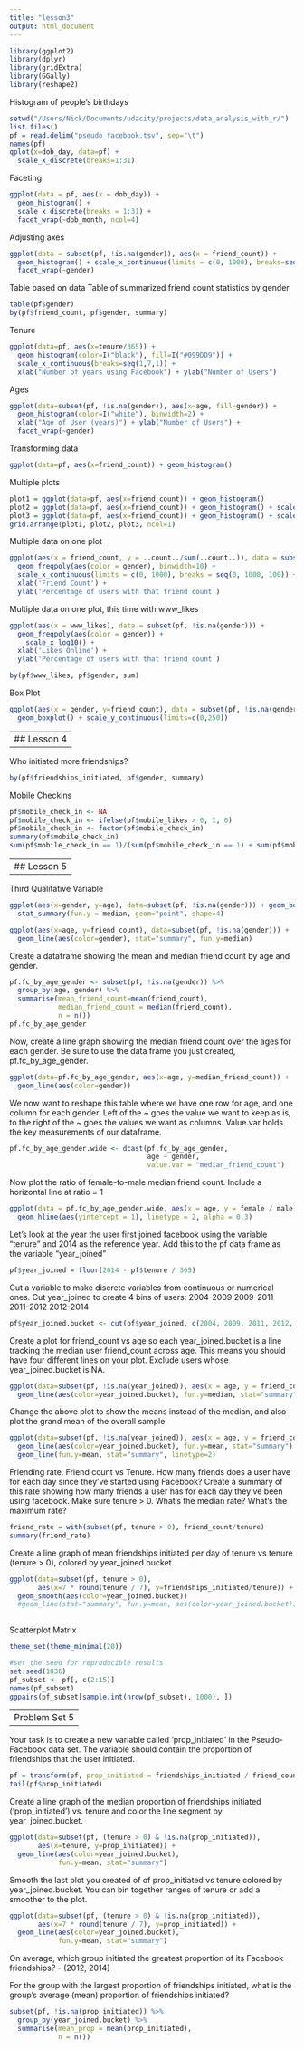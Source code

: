 ```yaml
---
title: "lesson3"
output: html_document
---
```


```r
library(ggplot2)
library(dplyr)
library(gridExtra)
library(GGally)
library(reshape2)

```

Histogram of people's birthdays
```r
setwd("/Users/Nick/Documents/udacity/projects/data_analysis_with_r/")
list.files()
pf = read.delim("pseudo_facebook.tsv", sep="\t")
names(pf)
qplot(x=dob_day, data=pf) + 
  scale_x_discrete(breaks=1:31)
```

Faceting
```r
ggplot(data = pf, aes(x = dob_day)) + 
  geom_histogram() + 
  scale_x_discrete(breaks = 1:31) + 
  facet_wrap(~dob_month, ncol=4)
```

Adjusting axes
```r
ggplot(data = subset(pf, !is.na(gender)), aes(x = friend_count)) + 
  geom_histogram() + scale_x_continuous(limits = c(0, 1000), breaks=seq(0, 1000, 10)) + 
  facet_wrap(~gender)
```

Table based on data
Table of summarized friend count statistics by gender
```r
table(pf$gender)
by(pf$friend_count, pf$gender, summary)
```

Tenure
```r
ggplot(data=pf, aes(x=tenure/365)) +
  geom_histogram(color=I("black"), fill=I("#099DD9")) + 
  scale_x_continuous(breaks=seq(1,7,1)) + 
  xlab("Number of years using Facebook") + ylab("Number of Users")
```

Ages
```r
ggplot(data=subset(pf, !is.na(gender)), aes(x=age, fill=gender)) +
  geom_histogram(color=I("white"), binwidth=2) +
  xlab("Age of User (years)") + ylab("Number of Users") +
  facet_wrap(~gender)
```

Transforming data
```r
ggplot(data=pf, aes(x=friend_count)) + geom_histogram()
```

Multiple plots
```r
plot1 = ggplot(data=pf, aes(x=friend_count)) + geom_histogram()
plot2 = ggplot(data=pf, aes(x=friend_count)) + geom_histogram() + scale_x_log10()
plot3 = ggplot(data=pf, aes(x=friend_count)) + geom_histogram() + scale_x_sqrt()
grid.arrange(plot1, plot2, plot3, ncol=1)
```

Multiple data on one plot
```r
ggplot(aes(x = friend_count, y = ..count../sum(..count..)), data = subset(pf, !is.na(gender))) +
  geom_freqpoly(aes(color = gender), binwidth=10) + 
  scale_x_continuous(limits = c(0, 1000), breaks = seq(0, 1000, 100)) +
  xlab('Friend Count') + 
  ylab('Percentage of users with that friend count')
```

Multiple data on one plot, this time with www_likes
```r
ggplot(aes(x = www_likes), data = subset(pf, !is.na(gender))) +
  geom_freqpoly(aes(color = gender)) + 
    scale_x_log10() +
  xlab('Likes Online') + 
  ylab('Percentage of users with that friend count')

by(pf$www_likes, pf$gender, sum)
```

Box Plot
```r
ggplot(aes(x = gender, y=friend_count), data = subset(pf, !is.na(gender))) + 
  geom_boxplot() + scale_y_continuous(limits=c(0,250))
```

---
## Lesson 4
---

Who initiated more friendships?
```r
by(pf$friendships_initiated, pf$gender, summary)
```

Mobile Checkins
```r
pf$mobile_check_in <- NA
pf$mobile_check_in <- ifelse(pf$mobile_likes > 0, 1, 0)
pf$mobile_check_in <- factor(pf$mobile_check_in)
summary(pf$mobile_check_in)
sum(pf$mobile_check_in == 1)/(sum(pf$mobile_check_in == 1) + sum(pf$mobile_check_in == 0)) * 100
```

---
## Lesson 5
---

Third Qualitative Variable
```r
ggplot(aes(x=gender, y=age), data=subset(pf, !is.na(gender))) + geom_boxplot() +
  stat_summary(fun.y = median, geom="point", shape=4)

ggplot(aes(x=age, y=friend_count), data=subset(pf, !is.na(gender))) + 
  geom_line(aes(color=gender), stat="summary", fun.y=median)
```


Create a dataframe showing the mean and median friend count by age and gender.
```r
pf.fc_by_age_gender <- subset(pf, !is.na(gender)) %>% 
  group_by(age, gender) %>% 
  summarise(mean_friend_count=mean(friend_count),
            median_friend_count = median(friend_count),
            n = n())
pf.fc_by_age_gender
```


Now, create a line graph showing the median friend count over the ages
for each gender. Be sure to use the data frame you just created, pf.fc_by_age_gender.
```r
ggplot(data=pf.fc_by_age_gender, aes(x=age, y=median_friend_count)) +
  geom_line(aes(color=gender))
```

We now want to reshape this table where we have one row for age, and one column for each gender.
Left of the ~ goes the value we want to keep as is, to the right of the ~ goes the values we want as columns. Value.var holds the key measurements of our dataframe.
```r
pf.fc_by_age_gender.wide <- dcast(pf.fc_by_age_gender,
                                  age ~ gender,
                                  value.var = "median_friend_count")
```

Now plot the ratio of female-to-male median friend count. Include a horizontal
line at ratio = 1
```r
ggplot(data = pf.fc_by_age_gender.wide, aes(x = age, y = female / male)) + geom_line() + 
  geom_hline(aes(yintercept = 1), linetype = 2, alpha = 0.3)
```

Let's look at the year the user first joined facebook using the variable "tenure" and 2014 as the reference year. Add this to the pf data frame as the variable "year_joined"
```r
pf$year_joined = floor(2014 - pf$tenure / 365)
```

Cut a variable to make discrete variables from continuous or numerical ones. Cut year_joined to create 4 bins of users:
2004-2009
2009-2011
2011-2012
2012-2014
```r
pf$year_joined.bucket <- cut(pf$year_joined, c(2004, 2009, 2011, 2012, 2014))
```


Create a plot for friend_count vs age so each year_joined.bucket is a line
tracking the median user friend_count across age. This means you should have
four different lines on your plot. Exclude users whose year_joined.bucket is NA.
```r
ggplot(data=subset(pf, !is.na(year_joined)), aes(x = age, y = friend_count)) +
  geom_line(aes(color=year_joined.bucket), fun.y=median, stat="summary")
```


Change the above plot to show the means instead of the median, and also plot the
grand mean of the overall sample.
```r
ggplot(data=subset(pf, !is.na(year_joined)), aes(x = age, y = friend_count)) +
  geom_line(aes(color=year_joined.bucket), fun.y=mean, stat="summary") +
  geom_line(fun.y=mean, stat="summary", linetype=2)
```


Friending rate. Friend count vs Tenure. How many friends does a user have for 
each day since they've started using Facebook? Create a summary of this rate 
showing how many friends a user has for each day they've been using facebook. 
Make sure tenure > 0. What's the median rate? What's the maximum rate?
```r
friend_rate = with(subset(pf, tenure > 0), friend_count/tenure)
summary(friend_rate)
```


Create a line graph of mean friendships initiated per day of tenure vs 
tenure (tenure > 0), colored by year_joined.bucket. 
```r
ggplot(data=subset(pf, tenure > 0), 
       aes(x=7 * round(tenure / 7), y=friendships_initiated/tenure)) +
  geom_smooth(aes(color=year_joined.bucket))
  #geom_line(stat="summary", fun.y=mean, aes(color=year_joined.bucket))
  
```


Scatterplot Matrix
```r
theme_set(theme_minimal(20))

#set the seed for reproducible results
set.seed(1836)
pf_subset <- pf[, c(2:15)]
names(pf_subset)
ggpairs(pf_subset[sample.int(nrow(pf_subset), 1000), ])
```

---
Problem Set 5
---
Your task is to create a new variable called 'prop_initiated'
in the Pseudo-Facebook data set. The variable should contain
the proportion of friendships that the user initiated.
```r
pf = transform(pf, prop_initiated = friendships_initiated / friend_count)
tail(pf$prop_initiated)
```

Create a line graph of the median proportion of
friendships initiated ('prop_initiated') vs.
tenure and color the line segment by
year_joined.bucket.
```r
ggplot(data=subset(pf, (tenure > 0) & !is.na(prop_initiated)),
       aes(x=tenure, y=prop_initiated)) + 
  geom_line(aes(color=year_joined.bucket), 
            fun.y=mean, stat="summary") 
```

Smooth the last plot you created of
of prop_initiated vs tenure colored by
year_joined.bucket. You can bin together ranges
of tenure or add a smoother to the plot.
```r
ggplot(data=subset(pf, (tenure > 0) & !is.na(prop_initiated)),
       aes(x=7 * round(tenure / 7), y=prop_initiated)) + 
  geom_line(aes(color=year_joined.bucket), 
            fun.y=mean, stat="summary") 
```


On average, which group initiated the greatest proportion of its
Facebook friendships?
- (2012, 2014]

For the group with the largest proportion of friendships initiated,
what is the group's average (mean) proportion of friendships
initiated?
```r
subset(pf, !is.na(prop_initiated)) %>% 
  group_by(year_joined.bucket) %>% 
  summarise(mean_prop = mean(prop_initiated),
            n = n())
```






